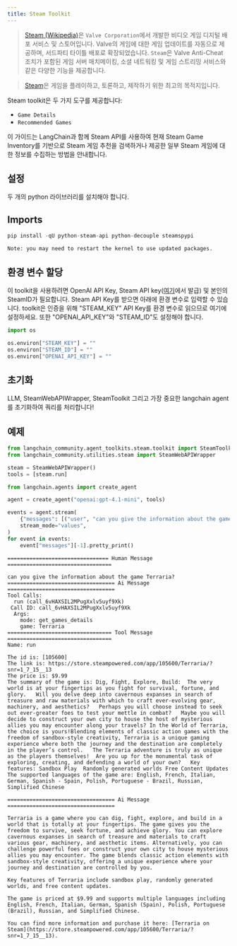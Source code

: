```yaml
---
title: Steam Toolkit
---
```


>[Steam (Wikipedia)](https://en.wikipedia.org/wiki/Steam_(service))은 `Valve Corporation`에서 개발한 비디오 게임 디지털 배포 서비스 및 스토어입니다. Valve의 게임에 대한 게임 업데이트를 자동으로 제공하며, 서드파티 타이틀 배포로 확장되었습니다. `Steam`은 Valve Anti-Cheat 조치가 포함된 게임 서버 매치메이킹, 소셜 네트워킹 및 게임 스트리밍 서비스와 같은 다양한 기능을 제공합니다.

>[Steam](https://store.steampowered.com/about/)은 게임을 플레이하고, 토론하고, 제작하기 위한 최고의 목적지입니다.

Steam toolkit은 두 가지 도구를 제공합니다:

- `Game Details`
- `Recommended Games`

이 가이드는 LangChain과 함께 Steam API를 사용하여 현재 Steam Game Inventory를 기반으로 Steam 게임 추천을 검색하거나 제공한 일부 Steam 게임에 대한 정보를 수집하는 방법을 안내합니다.

## 설정

두 개의 python 라이브러리를 설치해야 합니다.

## Imports

```python
pip install -qU python-steam-api python-decouple steamspypi
```

```output
Note: you may need to restart the kernel to use updated packages.
```

## 환경 변수 할당

이 toolkit을 사용하려면 OpenAI API Key, Steam API key([여기](https://steamcommunity.com/dev/apikey)에서 발급) 및 본인의 SteamID가 필요합니다. Steam API Key를 받으면 아래에 환경 변수로 입력할 수 있습니다.
toolkit은 인증을 위해 "STEAM_KEY" API Key를 환경 변수로 읽으므로 여기에 설정하세요. 또한 "OPENAI_API_KEY"와 "STEAM_ID"도 설정해야 합니다.

```python
import os

os.environ["STEAM_KEY"] = ""
os.environ["STEAM_ID"] = ""
os.environ["OPENAI_API_KEY"] = ""
```

## 초기화

LLM, SteamWebAPIWrapper, SteamToolkit 그리고 가장 중요한 langchain agent를 초기화하여 쿼리를 처리합니다!

## 예제

```python
from langchain_community.agent_toolkits.steam.toolkit import SteamToolkit
from langchain_community.utilities.steam import SteamWebAPIWrapper

steam = SteamWebAPIWrapper()
tools = [steam.run]
```

```python
from langchain.agents import create_agent

agent = create_agent("openai:gpt-4.1-mini", tools)
```

```python
events = agent.stream(
    {"messages": [("user", "can you give the information about the game Terraria?")]},
    stream_mode="values",
)
for event in events:
    event["messages"][-1].pretty_print()
```

```output
================================ Human Message =================================

can you give the information about the game Terraria?
================================== Ai Message ==================================
Tool Calls:
  run (call_6vHAXSIL2MPugXxlv5uyf9Xk)
 Call ID: call_6vHAXSIL2MPugXxlv5uyf9Xk
  Args:
    mode: get_games_details
    game: Terraria
================================= Tool Message =================================
Name: run

The id is: [105600]
The link is: https://store.steampowered.com/app/105600/Terraria/?snr=1_7_15__13
The price is: $9.99
The summary of the game is: Dig, Fight, Explore, Build:  The very world is at your fingertips as you fight for survival, fortune, and glory.   Will you delve deep into cavernous expanses in search of treasure and raw materials with which to craft ever-evolving gear, machinery, and aesthetics?   Perhaps you will choose instead to seek out ever-greater foes to test your mettle in combat?   Maybe you will decide to construct your own city to house the host of mysterious allies you may encounter along your travels? In the World of Terraria, the choice is yours!Blending elements of classic action games with the freedom of sandbox-style creativity, Terraria is a unique gaming experience where both the journey and the destination are completely in the player’s control.   The Terraria adventure is truly as unique as the players themselves!  Are you up for the monumental task of exploring, creating, and defending a world of your own?   Key features: Sandbox Play  Randomly generated worlds Free Content Updates
The supported languages of the game are: English, French, Italian, German, Spanish - Spain, Polish, Portuguese - Brazil, Russian, Simplified Chinese

================================== Ai Message ==================================

Terraria is a game where you can dig, fight, explore, and build in a world that is totally at your fingertips. The game gives you the freedom to survive, seek fortune, and achieve glory. You can explore cavernous expanses in search of treasure and materials to craft various gear, machinery, and aesthetic items. Alternatively, you can challenge powerful foes or construct your own city to house mysterious allies you may encounter. The game blends classic action elements with sandbox-style creativity, offering a unique experience where your journey and destination are controlled by you.

Key features of Terraria include sandbox play, randomly generated worlds, and free content updates.

The game is priced at $9.99 and supports multiple languages including English, French, Italian, German, Spanish (Spain), Polish, Portuguese (Brazil), Russian, and Simplified Chinese.

You can find more information and purchase it here: [Terraria on Steam](https://store.steampowered.com/app/105600/Terraria/?snr=1_7_15__13).
```

```python

```